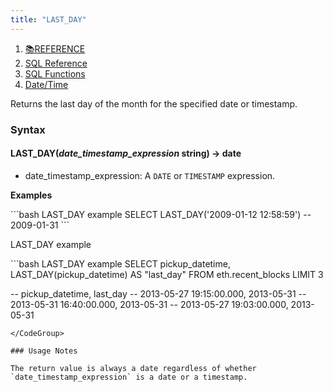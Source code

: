 ```yaml
---
title: "LAST_DAY"
---
```


1. [📚REFERENCE](/reference)
2. [SQL Reference](/reference/sql-reference)
3. [SQL Functions](/reference/sql-reference/all-functions)
4. [Date/Time](/reference/sql-reference/all-functions/date-time)

Returns the last day of the month for the specified date or timestamp.

### Syntax

#### LAST\_DAY(*date\_timestamp\_expression* string) → date

* date\_timestamp\_expression: A `DATE` or `TIMESTAMP` expression.

**Examples**

<CodeGroup>
  ```bash LAST_DAY example
  SELECT LAST_DAY('2009-01-12 12:58:59')
  -- 2009-01-31
  ```
</CodeGroup>

LAST\_DAY example

<CodeGroup>
  ```bash LAST_DAY example
  SELECT pickup_datetime, LAST_DAY(pickup_datetime) AS "last_day" 
  FROM eth.recent_blocks 
  LIMIT 3

  -- pickup_datetime, last_day
  -- 2013-05-27 19:15:00.000, 2013-05-31
  -- 2013-05-31 16:40:00.000, 2013-05-31
  -- 2013-05-27 19:03:00.000, 2013-05-31
  ```
</CodeGroup>

### Usage Notes

The return value is always a date regardless of whether `date_timestamp_expression` is a date or a timestamp.
